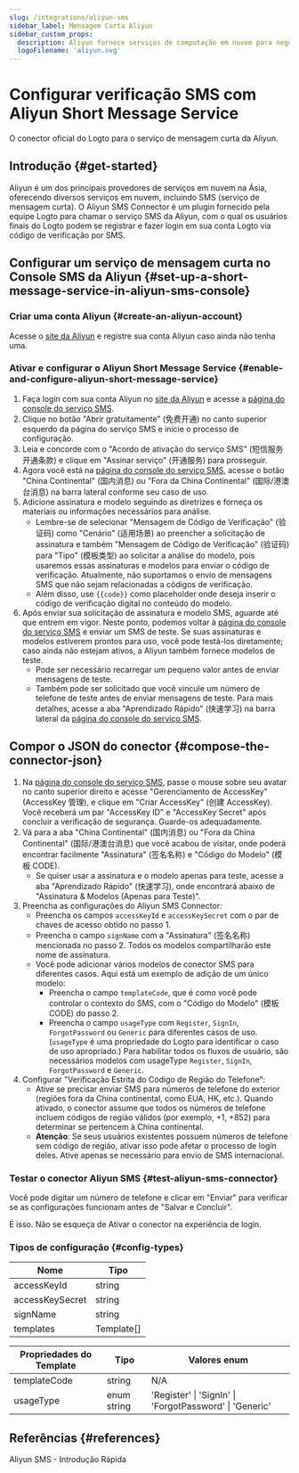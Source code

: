 ```yaml
---
slug: /integrations/aliyun-sms
sidebar_label: Mensagem Curta Aliyun
sidebar_custom_props:
  description: Aliyun fornece serviços de computação em nuvem para negócios online.
  logoFilename: 'aliyun.svg'
---
```



# Configurar verificação SMS com Aliyun Short Message Service

O conector oficial do Logto para o serviço de mensagem curta da Aliyun.

<GuideTip />

## Introdução \{#get-started}

Aliyun é um dos principais provedores de serviços em nuvem na Ásia, oferecendo diversos serviços em nuvem, incluindo SMS (serviço de mensagem curta). O Aliyun SMS Connector é um plugin fornecido pela equipe Logto para chamar o serviço SMS da Aliyun, com o qual os usuários finais do Logto podem se registrar e fazer login em sua conta Logto via código de verificação por SMS.

## Configurar um serviço de mensagem curta no Console SMS da Aliyun \{#set-up-a-short-message-service-in-aliyun-sms-console}

### Criar uma conta Aliyun \{#create-an-aliyun-account}

Acesse o [site da Aliyun](https://cn.aliyun.com/) e registre sua conta Aliyun caso ainda não tenha uma.

### Ativar e configurar o Aliyun Short Message Service \{#enable-and-configure-aliyun-short-message-service}

1. Faça login com sua conta Aliyun no [site da Aliyun](https://cn.aliyun.com/) e acesse a [página do console do serviço SMS](https://www.aliyun.com/product/sms).
2. Clique no botão "Abrir gratuitamente" (免费开通) no canto superior esquerdo da página do serviço SMS e inicie o processo de configuração.
3. Leia e concorde com o "Acordo de ativação do serviço SMS" (短信服务开通条款) e clique em "Assinar serviço" (开通服务) para prosseguir.
4. Agora você está na [página do console do serviço SMS](https://dysms.console.aliyun.com/overview), acesse o botão "China Continental" (国内消息) ou "Fora da China Continental" (国际/港澳台消息) na barra lateral conforme seu caso de uso.
5. Adicione assinatura e modelo seguindo as diretrizes e forneça os materiais ou informações necessários para análise.
   - Lembre-se de selecionar "Mensagem de Código de Verificação" (验证码) como "Cenário" (适用场景) ao preencher a solicitação de assinatura e também "Mensagem de Código de Verificação" (验证码) para "Tipo" (模板类型) ao solicitar a análise do modelo, pois usaremos essas assinaturas e modelos para enviar o código de verificação. Atualmente, não suportamos o envio de mensagens SMS que não sejam relacionadas a códigos de verificação.
   - Além disso, use `{{code}}` como placeholder onde deseja inserir o código de verificação digital no conteúdo do modelo.
6. Após enviar sua solicitação de assinatura e modelo SMS, aguarde até que entrem em vigor. Neste ponto, podemos voltar à [página do console do serviço SMS](https://dysms.console.aliyun.com/overview) e enviar um SMS de teste. Se suas assinaturas e modelos estiverem prontos para uso, você pode testá-los diretamente; caso ainda não estejam ativos, a Aliyun também fornece modelos de teste.
   - Pode ser necessário recarregar um pequeno valor antes de enviar mensagens de teste.
   - Também pode ser solicitado que você vincule um número de telefone de teste antes de enviar mensagens de teste. Para mais detalhes, acesse a aba "Aprendizado Rápido" (快速学习) na barra lateral da [página do console do serviço SMS](https://dysms.console.aliyun.com/overview).

## Compor o JSON do conector \{#compose-the-connector-json}

1. Na [página do console do serviço SMS](https://dysms.console.aliyun.com/overview), passe o mouse sobre seu avatar no canto superior direito e acesse "Gerenciamento de AccessKey" (AccessKey 管理), e clique em "Criar AccessKey" (创建 AccessKey). Você receberá um par "AccessKey ID" e "AccessKey Secret" após concluir a verificação de segurança. Guarde-os adequadamente.
2. Vá para a aba "China Continental" (国内消息) ou "Fora da China Continental" (国际/港澳台消息) que você acabou de visitar, onde poderá encontrar facilmente "Assinatura" (签名名称) e "Código do Modelo" (模板 CODE).
   - Se quiser usar a assinatura e o modelo apenas para teste, acesse a aba "Aprendizado Rápido" (快速学习), onde encontrará abaixo de "Assinatura & Modelos (Apenas para Teste)".
3. Preencha as configurações do Aliyun SMS Connector:
   - Preencha os campos `accessKeyId` e `accessKeySecret` com o par de chaves de acesso obtido no passo 1.
   - Preencha o campo `signName` com a "Assinatura" (签名名称) mencionada no passo 2. Todos os modelos compartilharão este nome de assinatura.
   - Você pode adicionar vários modelos de conector SMS para diferentes casos. Aqui está um exemplo de adição de um único modelo:
     - Preencha o campo `templateCode`, que é como você pode controlar o contexto do SMS, com o "Código do Modelo" (模板 CODE) do passo 2.
     - Preencha o campo `usageType` com `Register`, `SignIn`, `ForgotPassword` ou `Generic` para diferentes casos de uso. (`usageType` é uma propriedade do Logto para identificar o caso de uso apropriado.) Para habilitar todos os fluxos de usuário, são necessários modelos com usageType `Register`, `SignIn`, `ForgotPassword` e `Generic`.
4. Configurar "Verificação Estrita do Código de Região do Telefone":
   - Ative se precisar enviar SMS para números de telefone do exterior (regiões fora da China continental, como EUA, HK, etc.). Quando ativado, o conector assume que todos os números de telefone incluem códigos de região válidos (por exemplo, +1, +852) para determinar se pertencem à China continental.
   - **Atenção**: Se seus usuários existentes possuem números de telefone sem código de região, ativar isso pode afetar o processo de login deles. Ative apenas se necessário para envio de SMS internacional.

### Testar o conector Aliyun SMS \{#test-aliyun-sms-connector}

Você pode digitar um número de telefone e clicar em "Enviar" para verificar se as configurações funcionam antes de "Salvar e Concluir".

É isso. Não se esqueça de <MainSiteUrl href="/connectors/sms-connectors/#enable-phone-number-for-end-user-flows">Ativar o conector na experiência de login</MainSiteUrl>.

### Tipos de configuração \{#config-types}

| Nome            | Tipo       |
| --------------- | ---------- |
| accessKeyId     | string     |
| accessKeySecret | string     |
| signName        | string     |
| templates       | Template[] |

| Propriedades do Template | Tipo        | Valores enum                                            |
| ------------------------ | ----------- | ------------------------------------------------------- |
| templateCode             | string      | N/A                                                     |
| usageType                | enum string | 'Register' \| 'SignIn' \| 'ForgotPassword' \| 'Generic' |

## Referências \{#references}

<Url href="https://dysms.console.aliyun.com/quickstart">Aliyun SMS - Introdução Rápida</Url>

